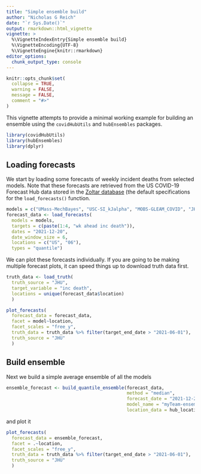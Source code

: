 ```yaml
---
title: "Simple ensemble build"
author: "Nicholas G Reich"
date: "`r Sys.Date()`"
output: rmarkdown::html_vignette
vignette: >
  %\VignetteIndexEntry{Simple ensemble build}
  %\VignetteEncoding{UTF-8}
  %\VignetteEngine{knitr::rmarkdown}
editor_options: 
  chunk_output_type: console
---
```


```r
knitr::opts_chunk$set(
  collapse = TRUE,
  warning = FALSE, 
  message = FALSE,
  comment = "#>"
)
```

This vignette attempts to provide a minimal working example for building an ensemble using the `covidHubUtils` and `hubEnsembles` packages.

```r
library(covidHubUtils)
library(hubEnsembles)
library(dplyr)
```


## Loading forecasts

We start by loading some forecasts of weekly incident deaths from selected models. Note that these forecasts are retrieved from the US COVID-19 Forecast Hub data stored in the [Zoltar database](https://zoltardata.com/project/44) (the default specifications for the `load_forecasts()` function. 

```r
models = c("UMass-MechBayes", "USC-SI_kJalpha", "MOBS-GLEAM_COVID", "JHU_CSSE-DECOM", "CU-select", "BPagano-RtDriven")
forecast_data <- load_forecasts(
  models = models,
  targets = c(paste(1:4, "wk ahead inc death")),
  dates = "2021-12-20",
  date_window_size = 6,
  locations = c("US", "06"),
  types = "quantile")
```

We can plot these forecasts individually. If you are going to be making multiple forecast plots, it can speed things up to download truth data first.
```r
truth_data <- load_truth(
  truth_source = "JHU", 
  target_variable = "inc death", 
  locations = unique(forecast_data$location)
  )

plot_forecasts(
  forecast_data = forecast_data,
  facet = model~location,
  facet_scales = "free_y",
  truth_data = truth_data %>% filter(target_end_date > "2021-06-01"),
  truth_source = "JHU"
  )
```


## Build ensemble

Next we build a simple average ensemble of all the models

```r
ensemble_forecast <- build_quantile_ensemble(forecast_data, 
                                             method = "median",
                                             forecast_date = "2021-12-20",
                                             model_name = "myTeam-ensemble",
                                             location_data = hub_locations)
```
 
and plot it 
```r
plot_forecasts(
  forecast_data = ensemble_forecast,
  facet = .~location,
  facet_scales = "free_y",
  truth_data = truth_data %>% filter(target_end_date > "2021-06-01"),
  truth_source = "JHU"
  )
```




